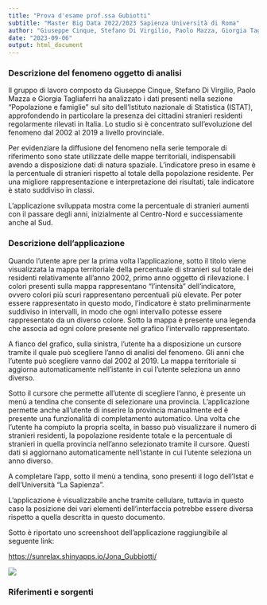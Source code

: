 ```yaml
---
title: "Prova d'esame prof.ssa Gubiotti"
subtitle: "Master Big Data 2022/2023 Sapienza Università di Roma"
author: "Giuseppe Cinque, Stefano Di Virgilio, Paolo Mazza, Giorgia Tagliaferri"
date: "2023-09-06"
output: html_document
---
```



### Descrizione del fenomeno oggetto di analisi

Il gruppo di lavoro composto da Giuseppe Cinque, Stefano Di Virgilio, Paolo Mazza e Giorgia Tagliaferri ha analizzato i dati presenti nella sezione “Popolazione e famiglie” sul sito dell’Istituto nazionale di Statistica (ISTAT), approfondendo in particolare la presenza dei cittadini stranieri residenti regolarmente rilevati in Italia. Lo studio si è concentrato sull’evoluzione del fenomeno dal 2002 al 2019 a livello provinciale.

Per evidenziare la diffusione del fenomeno nella serie temporale di riferimento sono state utilizzate delle mappe territoriali, indispensabili avendo a disposizione dati di natura spaziale.
L’indicatore preso in esame è la percentuale di stranieri rispetto al totale della popolazione residente. Per una migliore rappresentazione e interpretazione dei risultati, tale indicatore è stato suddiviso in classi. 

L'applicazione sviluppata mostra come la percentuale di stranieri aumenti con il passare degli anni, inizialmente al Centro-Nord e successiamente anche al Sud.


### Descrizione dell'applicazione

Quando l'utente apre per la prima volta l'applicazione, sotto il titolo viene visualizzata la mappa territoriale della percentuale di stranieri sul totale dei residenti relativamente all'anno 2002, primo anno oggetto di rilevazione. I colori presenti sulla mappa rappresentano "l'intensità" dell'indicatore, ovvero colori più scuri rappresentano percentuali più elevate. Per poter essere rappresentato in questo modo, l'indicatore è stato preliminarmente suddiviso in intervalli, in modo che ogni intervallo potesse essere rappresentato da un diverso colore. Sotto la mappa è presente una legenda che associa ad ogni colore presente nel grafico l'intervallo rappresentato.

A fianco del grafico, sulla sinistra, l'utente ha a disposizione un cursore tramite il quale può scegliere l'anno di analisi del fenomeno. Gli anni che l'utente può scegliere vanno dal 2002 al 2019. La mappa territoriale si aggiorna automaticamente nell'istante in cui l'utente seleziona un anno diverso.

Sotto il cursore che permette all'utente di scegliere l'anno, è presente un menù a tendina che consente di selezionare una provincia. L'applicazione permette anche all'utente di inserire la provincia manualmente ed è presente una funzionalità di completamento automatico. Una volta che l'utente ha compiuto la propria scelta, in basso può visualizzare il numero di stranieri residenti, la popolazione residente totale e la percentuale di stranieri in quella provincia nell'anno selezionato tramite il cursore. Questi dati si aggiornano automaticamente nell'istante in cui l'utente seleziona un anno diverso.

A completare l'app, sotto il menù a tendina, sono presenti il logo dell'Istat e dell'Università "La Sapienza".

L'applicazione è visualizzabile anche tramite cellulare, tuttavia in questo caso la posizione dei vari elementi dell'interfaccia potrebbe essere diversa rispetto a quella descritta in questo documento.

Sotto è riportato uno screenshoot dell'applicazione raggiungibile al seguente link:

[https://sunrelax.shinyapps.io/Jona_Gubbiotti/](https://sunrelax.shinyapps.io/Jona_Gubbiotti/)

![](shinyapp.png)

### Riferimenti e sorgenti

